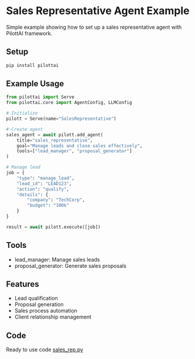 # Sales Representative Agent Example

Simple example showing how to set up a sales representative agent with PilottAI framework.

## Setup

```bash
pip install pilottai
```

## Example Usage

```python
from pilottai import Serve
from pilottai.core import AgentConfig, LLMConfig

# Initialize
pilott = Serve(name="SalesRepresentative")

# Create agent
sales_agent = await pilott.add_agent(
    title="sales_representative",
    goal="Manage leads and close sales effectively",
    tools=["lead_manager", "proposal_generator"]
)

# Manage lead
job = {
    "type": "manage_lead",
    "lead_id": "LEAD123",
    "action": "qualify",
    "details": {
        "company": "TechCorp",
        "budget": "100k"
    }
}

result = await pilott.execute([job])
```

## Tools

- lead_manager: Manage sales leads
- proposal_generator: Generate sales proposals

## Features

- Lead qualification
- Proposal generation
- Sales process automation
- Client relationship management

## Code

Ready to use code [sales_rep.py](../../pilott/agents/sales_rep.py)
